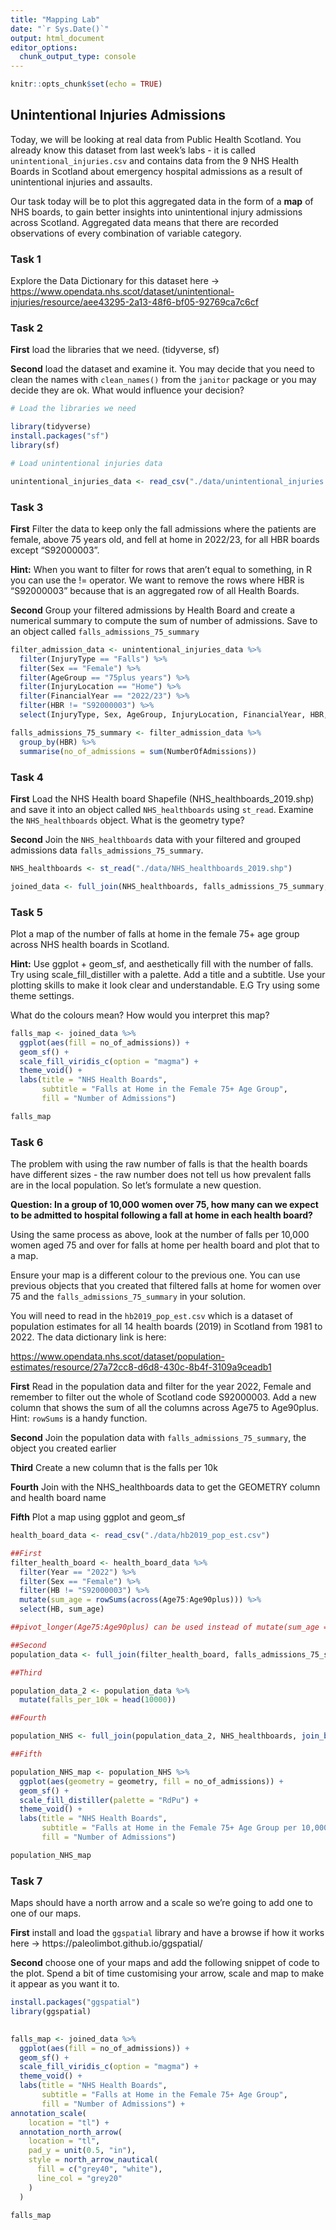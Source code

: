 ```yaml
---
title: "Mapping Lab"
date: "`r Sys.Date()`"
output: html_document
editor_options: 
  chunk_output_type: console
---
```


```r
knitr::opts_chunk$set(echo = TRUE)
```

## Unintentional Injuries Admissions

Today, we will be looking at real data from Public Health Scotland. You already know this dataset from last week's labs - it is called `unintentional_injuries.csv` and contains data from the 9 NHS Health Boards in Scotland about emergency hospital admissions as a result of unintentional injuries and assaults.

Our task today will be to plot this aggregated data in the form of a **map** of NHS boards, to gain better insights into unintentional injury admissions across Scotland. Aggregated data means that there are recorded observations of every combination of variable category.

### Task 1

Explore the Data Dictionary for this dataset here -\> <https://www.opendata.nhs.scot/dataset/unintentional-injuries/resource/aee43295-2a13-48f6-bf05-92769ca7c6cf>

### Task 2

**First** load the libraries that we need. (tidyverse, sf)

**Second** load the dataset and examine it. You may decide that you need to clean the names with `clean_names()` from the `janitor` package or you may decide they are ok. What would influence your decision?

```r
# Load the libraries we need

library(tidyverse)
install.packages("sf")
library(sf)
```

```r
# Load unintentional injuries data

unintentional_injuries_data <- read_csv("./data/unintentional_injuries.csv")

```

### Task 3

**First** Filter the data to keep only the fall admissions where the patients are female, above 75 years old, and fell at home in 2022/23, for all HBR boards except "S92000003".

**Hint:** When you want to filter for rows that aren't equal to something, in R you can use the != operator. We want to remove the rows where HBR is "S92000003" because that is an aggregated row of all Health Boards.

**Second** Group your filtered admissions by Health Board and create a numerical summary to compute the sum of number of admissions. Save to an object called `falls_admissions_75_summary`

```r

filter_admission_data <- unintentional_injuries_data %>% 
  filter(InjuryType == "Falls") %>% 
  filter(Sex == "Female") %>% 
  filter(AgeGroup == "75plus years") %>% 
  filter(InjuryLocation == "Home") %>% 
  filter(FinancialYear == "2022/23") %>% 
  filter(HBR != "S92000003") %>% 
  select(InjuryType, Sex, AgeGroup, InjuryLocation, FinancialYear, HBR, NumberOfAdmissions)

falls_admissions_75_summary <- filter_admission_data %>% 
  group_by(HBR) %>% 
  summarise(no_of_admissions = sum(NumberOfAdmissions))

```

### Task 4

**First** Load the NHS Health board Shapefile (NHS_healthboards_2019.shp) and save it into an object called `NHS_healthboards` using `st_read`. Examine the `NHS_healthboards` object. What is the geometry type?

**Second** Join the `NHS_healthboards` data with your filtered and grouped admissions data `falls_admissions_75_summary`.

```r
NHS_healthboards <- st_read("./data/NHS_healthboards_2019.shp")

joined_data <- full_join(NHS_healthboards, falls_admissions_75_summary, join_by(HBCode == HBR))


```

### Task 5

Plot a map of the number of falls at home in the female 75+ age group across NHS health boards in Scotland.

**Hint:** Use ggplot + geom_sf, and aesthetically fill with the number of falls. Try using scale_fill_distiller with a palette. Add a title and a subtitle. Use your plotting skills to make it look clear and understandable. E.G Try using some theme settings.

What do the colours mean? How would you interpret this map?

```r
falls_map <- joined_data %>% 
  ggplot(aes(fill = no_of_admissions)) +
  geom_sf() +
  scale_fill_viridis_c(option = "magma") +
  theme_void() +
  labs(title = "NHS Health Boards",
       subtitle = "Falls at Home in the Female 75+ Age Group",
       fill = "Number of Admissions")

falls_map
```

### Task 6

The problem with using the raw number of falls is that the health boards have different sizes - the raw number does not tell us how prevalent falls are in the local population. So let's formulate a new question.

**Question: In a group of 10,000 women over 75, how many can we expect to be admitted to hospital following a fall at home in each health board?**

Using the same process as above, look at the number of falls per 10,000 women aged 75 and over for falls at home per health board and plot that to a map. 

Ensure your map is a different colour to the previous one. You can use previous objects that you created that filtered falls at home for women over 75 and the `falls_admissions_75_summary` in your solution.

You will need to read in the `hb2019_pop_est.csv` which is a dataset of population estimates for all 14 health boards (2019) in Scotland from 1981 to 2022. The data dictionary link is here:

<https://www.opendata.nhs.scot/dataset/population-estimates/resource/27a72cc8-d6d8-430c-8b4f-3109a9ceadb1>

**First** Read in the population data and filter for the year 2022, Female and remember to filter out the whole of Scotland code S92000003. Add a new column that shows the sum of all the columns across Age75 to Age90plus. Hint: `rowSums` is a handy function.

**Second** Join the population data with `falls_admissions_75_summary`, the object you created earlier

**Third** Create a new column that is the falls per 10k

**Fourth** Join with the NHS_healthboards data to get the GEOMETRY column and health board name

**Fifth** Plot a map using ggplot and geom_sf

```r
health_board_data <- read_csv("./data/hb2019_pop_est.csv")

##First
filter_health_board <- health_board_data %>% 
  filter(Year == "2022") %>% 
  filter(Sex == "Female") %>% 
  filter(HB != "S92000003") %>% 
  mutate(sum_age = rowSums(across(Age75:Age90plus))) %>% 
  select(HB, sum_age)

##pivot_longer(Age75:Age90plus) can be used instead of mutate(sum_age = rowSums(across(Age75:Age90plus)))

##Second
population_data <- full_join(filter_health_board, falls_admissions_75_summary, join_by(HB == HBR))

##Third

population_data_2 <- population_data %>% 
  mutate(falls_per_10k = head(10000))

##Fourth

population_NHS <- full_join(population_data_2, NHS_healthboards, join_by(HB == HBCode))

##Fifth

population_NHS_map <- population_NHS %>% 
  ggplot(aes(geometry = geometry, fill = no_of_admissions)) +
  geom_sf() +
  scale_fill_distiller(palette = "RdPu") +
  theme_void() +
  labs(title = "NHS Health Boards",
       subtitle = "Falls at Home in the Female 75+ Age Group per 10,000",
       fill = "Number of Admissions")

population_NHS_map
```

### Task 7

Maps should have a north arrow and a scale so we're going to add one to one of our maps. 

**First** install and load the `ggspatial` library and have a browse if how it works here -> https://paleolimbot.github.io/ggspatial/

**Second** choose one of your maps and add the following snippet of code to the plot. Spend a bit of time customising your arrow, scale and map to make it appear as you want it to. 

```r

install.packages("ggspatial")
library(ggspatial)
 

falls_map <- joined_data %>% 
  ggplot(aes(fill = no_of_admissions)) +
  geom_sf() +
  scale_fill_viridis_c(option = "magma") +
  theme_void() +
  labs(title = "NHS Health Boards",
       subtitle = "Falls at Home in the Female 75+ Age Group",
       fill = "Number of Admissions") + 
annotation_scale(    
    location = "tl") +
  annotation_north_arrow(
    location = "tl",    
    pad_y = unit(0.5, "in"),    
    style = north_arrow_nautical(
      fill = c("grey40", "white"),      
      line_col = "grey20"
    ) 
  )

falls_map
```
